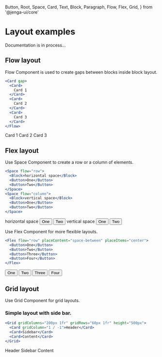   Button,
  Root,
  Space,
  Card,
  Text,
  Block,
  Paragraph,
  Flow,
  Flex,
  Grid,
} from '@jenga-ui/core'

<Meta title="Layout" />

<Root />

# Layout examples

Documentation is in process...

## Flow layout

Flow Component is used to create gaps between blocks inside block layout.

```jsx
<Card gap>
  <Card>
    Card 1
  </Card>
  <Card>
    Card 2
  </Card>
  <Card>
    Card 3
  </Card>
</Flow>
```

<Root>
  <Card gap>
    <Card>Card 1</Card>
    <Card>Card 2</Card>
    <Card>Card 3</Card>
  </Card>
</Root>

## Flex layout

Use Space Component to create a row or a column of elements.

```jsx
<Space flow="row">
  <Block>horizontal space</Block>
  <Button>One</Button>
  <Button>Two</Button>
</Space>
<Space flow="column">
  <Block>vertical space</Block>
  <Button>One</Button>
  <Button>Two</Button>
</Space>
```

<Root>
  <Card gap>
    <Space flow="row">
      <Block>horizontal space</Block>
      <Button>One</Button>
      <Button>Two</Button>
    </Space>
    <Space flow="column">
      <Block>vertical space</Block>
      <Button>One</Button>
      <Button>Two</Button>
    </Space>
  </Card>
</Root>

Use Flex Component for more flexible layouts.

```jsx
<Flex flow="row" placeContent="space-between" placeItems="center">
  <Button>One</Button>
  <Button>Two</Button>
  <Button>Three</Button>
  <Button>Four</Button>
</Flex>
```

<Root>
  <Card>
    <Flex flow="row" gap="4x" placeContent="space-between" placeItems="center">
      <Button>One</Button>
      <Button>Two</Button>
      <Button>Three</Button>
      <Button>Four</Button>
    </Flex>
  </Card>
</Root>

## Grid layout

Use Grid Component for grid layouts.

### Simple layout with side bar.

```jsx
<Grid gridColumns="200px 1fr" gridRows="60px 1fr" height="500px">
  <Card gridColumn="1 / -1">Header</Card>
  <Card>Sidebar</Card>
  <Card>Content</Card>
</Grid>
```

<Root>
  <Card>
    <Grid gridColumns="200px 1fr" gridRows="60px 1fr" height="500px" gap="1x">
      <Card gridColumn="1 / -1">Header</Card>
      <Card>Sidebar</Card>
      <Card>Content</Card>
    </Grid>
  </Card>
</Root>
